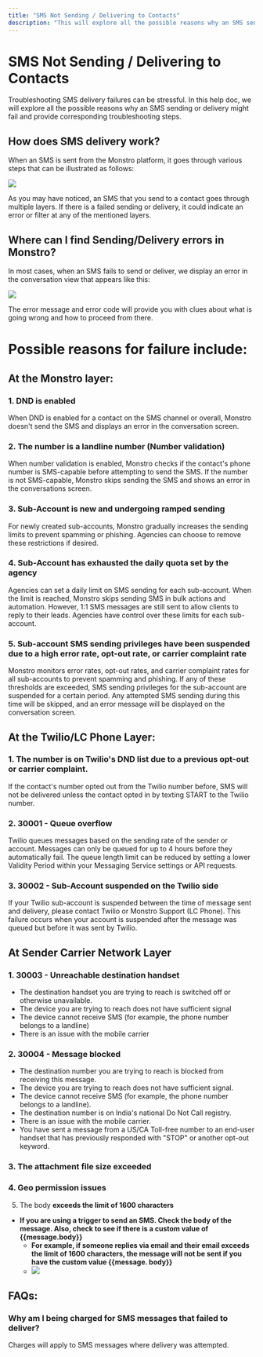 ```yaml
---
title: "SMS Not Sending / Delivering to Contacts"
description: "This will explore all the possible reasons why an SMS sending or delivery might fail and provide corresponding troubleshooting steps."
---
```

# SMS Not Sending / Delivering to Contacts 

Troubleshooting SMS delivery failures can be stressful. In this help doc, we will explore all the possible reasons why an SMS sending or delivery might fail and provide corresponding troubleshooting steps.

## How does SMS delivery work?

When an SMS is sent from the Monstro platform, it goes through various steps that can be illustrated as follows:

![](https://s3.amazonaws.com/cdn.freshdesk.com/data/helpdesk/attachments/production/155001390704/original/gwuD0SeXygdW4us2dRbDWyU4SWLVAbg26Q.jpg?1687260143)

As you may have noticed, an SMS that you send to a contact goes through multiple layers. If there is a failed sending or delivery, it could indicate an error or filter at any of the mentioned layers.

## Where can I find Sending/Delivery errors in Monstro?

In most cases, when an SMS fails to send or deliver, we display an error in the conversation view that appears like this:

![](https://s3.amazonaws.com/cdn.freshdesk.com/data/helpdesk/attachments/production/155001398625/original/IHal9IeKAVI9LHTb1psfIXU-Mj1o7Fz3cw.png?1687264519)

The error message and error code will provide you with clues about what is going wrong and how to proceed from there.

# Possible reasons for failure include:  

## At the Monstro layer:

### 1. DND is enabled

When DND is enabled for a contact on the SMS channel or overall, Monstro doesn't send the SMS and displays an error in the conversation screen.

### 2. The number is a landline number (Number validation)

When number validation is enabled, Monstro checks if the contact's phone number is SMS-capable before attempting to send the SMS. If the number is not SMS-capable, Monstro skips sending the SMS and shows an error in the conversations screen.

### 3. Sub-Account is new and undergoing ramped sending

For newly created sub-accounts, Monstro gradually increases the sending limits to prevent spamming or phishing. Agencies can choose to remove these restrictions if desired.

### 4. Sub-Account has exhausted the daily quota set by the agency

Agencies can set a daily limit on SMS sending for each sub-account. When the limit is reached, Monstro skips sending SMS in bulk actions and automation. However, 1:1 SMS messages are still sent to allow clients to reply to their leads. Agencies have control over these limits for each sub-account.

### 5. Sub-account SMS sending privileges have been suspended due to a high error rate, opt-out rate, or carrier complaint rate

Monstro monitors error rates, opt-out rates, and carrier complaint rates for all sub-accounts to prevent spamming and phishing. If any of these thresholds are exceeded, SMS sending privileges for the sub-account are suspended for a certain period. Any attempted SMS sending during this time will be skipped, and an error message will be displayed on the conversation screen.

## At the Twilio/LC Phone Layer:

  

### 1. The number is on Twilio's DND list due to a previous opt-out or carrier complaint.

If the contact's number opted out from the Twilio number before, SMS will not be delivered unless the contact opted in by texting START to the Twilio number.

### 2. 30001 - Queue overflow

Twilio queues messages based on the sending rate of the sender or account. Messages can only be queued for up to 4 hours before they automatically fail. The queue length limit can be reduced by setting a lower Validity Period within your Messaging Service settings or API requests.

### 3. 30002 - Sub-Account suspended on the Twilio side

If your Twilio sub-account is suspended between the time of message sent and delivery, please contact Twilio or Monstro Support (LC Phone). This failure occurs when your account is suspended after the message was queued but before it was sent by Twilio.

## At Sender Carrier Network Layer

### 1. 30003 - Unreachable destination handset

-   The destination handset you are trying to reach is switched off or otherwise unavailable.
-   The device you are trying to reach does not have sufficient signal
-   The device cannot receive SMS (for example, the phone number belongs to a landline)
-   There is an issue with the mobile carrier

### 2. 30004 - Message blocked

-   The destination number you are trying to reach is blocked from receiving this message.
-   The device you are trying to reach does not have sufficient signal.
-   The device cannot receive SMS (for example, the phone number belongs to a landline).
-   The destination number is on India's national Do Not Call registry.
-   There is an issue with the mobile carrier.
-   You have sent a message from a US/CA Toll-free number to an end-user handset that has previously responded with "STOP" or another opt-out keyword.

### 3.  The attachment file size exceeded

### 4.  Geo permission issues

5. The body **exceeds the limit of 1600 characters**

-   **If you are using a trigger to send an SMS. Check the body of the message. Also, check to see if there is a custom value of {{message.body}}**  
    -   **For example, if someone replies via email and their email exceeds the limit of 1600 characters, the message will not be sent if you have the custom value {{message. body}}**
    -   ![](https://s3.amazonaws.com/cdn.freshdesk.com/data/helpdesk/attachments/production/48068091296/original/wUVrqsO1VOTGBDM2HeSLYYsiAsUY9OitDg.png?1604348154)

## FAQs:

### Why am I being charged for SMS messages that failed to deliver?

Charges will apply to SMS messages where delivery was attempted.